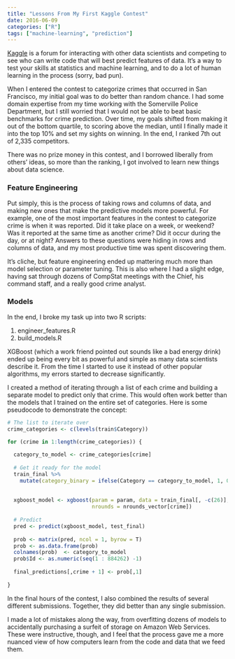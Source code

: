 ```yaml
---
title: "Lessons From My First Kaggle Contest"
date: 2016-06-09
categories: ["R"]
tags: ["machine-learning", "prediction"]
---
```


[Kaggle](https://www.kaggle.com) is a forum for interacting with other data scientists and competing to see who can write code that will best predict features of data. It's a way to test your skills at statistics and machine learning, and to do a lot of human learning in the process (sorry, bad pun). 

When I entered the contest to categorize crimes that occurred in San Francisco, my initial goal was to do better than random chance. I had some domain expertise from my time working with the Somerville Police Department, but I still worried that I would not be able to beat basic benchmarks for crime prediction. Over time, my goals shifted from making it out of the bottom quartile, to scoring above the median, until I finally made it into the top 10% and set my sights on winning. In the end, I ranked 7th out of 2,335 competitors. 

There was no prize money in this contest, and I borrowed liberally from others' ideas, so more than the ranking, I got involved to learn new things about data science.     

### Feature Engineering

Put simply, this is the process of taking rows and columns of data, and making new ones that make the predictive models more powerful.  For example, one of the most important features in the contest to categorize crime is when it was reported. Did it take place on a week, or weekend? Was it reported at the same time as another crime? Did it occur during the day, or at night? Answers to these questions were hiding in rows and columns of data, and my most productive time was spent discovering them. 

It's cliche, but feature engineering ended up mattering much more than model selection or parameter tuning. This is also where I had a slight edge, having sat through dozens of CompStat meetings with the Chief, his command staff, and a really good crime analyst.      

### Models

In the end, I broke my task up into two R scripts: 

1) engineer_features.R
2) build_models.R

XGBoost (which a work friend pointed out sounds like a bad energy drink) ended up being every bit as powerful and simple as many data scientists describe it. From the time I started to use it instead of other popular algorithms, my errors started to decrease significantly.  

I created a method of iterating through a list of each crime and building a separate model to predict only that crime. This would often work better than the models that I trained on the entire set of categories. Here is some pseudocode to demonstrate the concept: 


```r

# The list to iterate over
crime_categories <- c(levels(train$Category))

for (crime in 1:length(crime_categories)) {
  
  category_to_model <- crime_categories[crime]
  
  # Get it ready for the model
  train_final %>% 
    mutate(category_binary = ifelse(Category == category_to_model, 1, 0))
    
  
  xgboost_model <- xgboost(param = param, data = train_final[, -c(26)], label = train_final[, c(26)], 
                           nrounds = nrounds_vector[crime])
  
  # Predict
  pred <- predict(xgboost_model, test_final)
  
  prob <- matrix(pred, ncol = 1, byrow = T)
  prob <- as.data.frame(prob)
  colnames(prob)  <- category_to_model
  prob$Id <- as.numeric(seq(1 : 884262) -1)
  
  final_predictions[,crime + 1] <- prob[,1]
  
}

```


In the final hours of the contest, I also combined the results of several different submissions. Together, they did better than any single submission. 

I made a lot of mistakes along the way, from overfitting dozens of models to accidentally purchasing a surfeit of storage on Amazon Web Services. These were instructive, though, and I feel that the process gave me a more nuanced view of how computers learn from the code and data that we feed them.  

